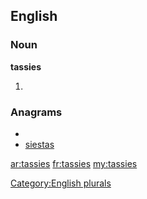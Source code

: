 ==English==

===Noun===
'''tassies'''

# {{plural of|[[tassie]]}}

===Anagrams===
* {{alphagram|aeissst}}
* [[siestas#English|siestas]]

[[Category:English plurals]]

[[ar:tassies]]
[[fr:tassies]]
[[my:tassies]]